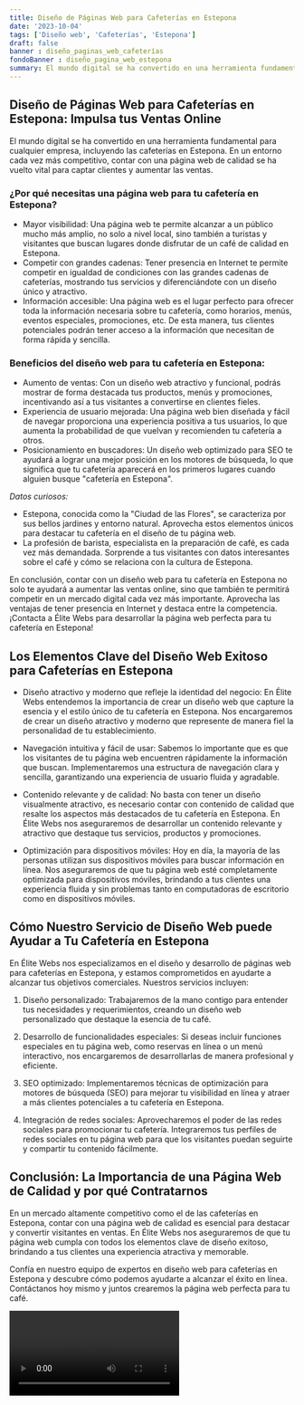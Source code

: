 ```yaml
---
title: Diseño de Páginas Web para Cafeterías en Estepona
date: '2023-10-04'
tags: ['Diseño web', 'Cafeterías', 'Estepona']
draft: false
banner : diseño_paginas_web_cafeterías
fondoBanner : diseño_pagina_web_estepona
summary: El mundo digital se ha convertido en una herramienta fundamental para cualquier empresa, incluyendo las cafeterías en Estepona. En un entorno cada vez más competitivo, contar con una página web de calidad se ha vuelto vital para captar clientes y aumentar las ventas.
---
```


## **Diseño de Páginas Web para Cafeterías en Estepona: Impulsa tus Ventas Online**

El mundo digital se ha convertido en una herramienta fundamental para cualquier empresa, incluyendo las cafeterías en Estepona. En un entorno cada vez más competitivo, contar con una página web de calidad se ha vuelto vital para captar clientes y aumentar las ventas.

### **¿Por qué necesitas una página web para tu cafetería en Estepona?**

- Mayor visibilidad: Una página web te permite alcanzar a un público mucho más amplio, no solo a nivel local, sino también a turistas y visitantes que buscan lugares donde disfrutar de un café de calidad en Estepona.
- Competir con grandes cadenas: Tener presencia en Internet te permite competir en igualdad de condiciones con las grandes cadenas de cafeterías, mostrando tus servicios y diferenciándote con un diseño único y atractivo.
- Información accesible: Una página web es el lugar perfecto para ofrecer toda la información necesaria sobre tu cafetería, como horarios, menús, eventos especiales, promociones, etc. De esta manera, tus clientes potenciales podrán tener acceso a la información que necesitan de forma rápida y sencilla.

### **Beneficios del diseño web para tu cafetería en Estepona:**

- Aumento de ventas: Con un diseño web atractivo y funcional, podrás mostrar de forma destacada tus productos, menús y promociones, incentivando así a tus visitantes a convertirse en clientes fieles.
- Experiencia de usuario mejorada: Una página web bien diseñada y fácil de navegar proporciona una experiencia positiva a tus usuarios, lo que aumenta la probabilidad de que vuelvan y recomienden tu cafetería a otros.
- Posicionamiento en buscadores: Un diseño web optimizado para SEO te ayudará a lograr una mejor posición en los motores de búsqueda, lo que significa que tu cafetería aparecerá en los primeros lugares cuando alguien busque "cafetería en Estepona".

*Datos curiosos:*

- Estepona, conocida como la "Ciudad de las Flores", se caracteriza por sus bellos jardines y entorno natural. Aprovecha estos elementos únicos para destacar tu cafetería en el diseño de tu página web.
- La profesión de barista, especialista en la preparación de café, es cada vez más demandada. Sorprende a tus visitantes con datos interesantes sobre el café y cómo se relaciona con la cultura de Estepona.

En conclusión, contar con un diseño web para tu cafetería en Estepona no solo te ayudará a aumentar las ventas online, sino que también te permitirá competir en un mercado digital cada vez más importante. Aprovecha las ventajas de tener presencia en Internet y destaca entre la competencia. ¡Contacta a Élite Webs para desarrollar la página web perfecta para tu cafetería en Estepona!

<GifSeo />

<Cta />

## Los Elementos Clave del Diseño Web Exitoso para Cafeterías en Estepona

- Diseño atractivo y moderno que refleje la identidad del negocio: En Élite Webs entendemos la importancia de crear un diseño web que capture la esencia y el estilo único de tu cafetería en Estepona. Nos encargaremos de crear un diseño atractivo y moderno que represente de manera fiel la personalidad de tu establecimiento.

- Navegación intuitiva y fácil de usar: Sabemos lo importante que es que los visitantes de tu página web encuentren rápidamente la información que buscan. Implementaremos una estructura de navegación clara y sencilla, garantizando una experiencia de usuario fluida y agradable.

- Contenido relevante y de calidad: No basta con tener un diseño visualmente atractivo, es necesario contar con contenido de calidad que resalte los aspectos más destacados de tu cafetería en Estepona. En Élite Webs nos aseguraremos de desarrollar un contenido relevante y atractivo que destaque tus servicios, productos y promociones.

- Optimización para dispositivos móviles: Hoy en día, la mayoría de las personas utilizan sus dispositivos móviles para buscar información en línea. Nos aseguraremos de que tu página web esté completamente optimizada para dispositivos móviles, brindando a tus clientes una experiencia fluida y sin problemas tanto en computadoras de escritorio como en dispositivos móviles.

## Cómo Nuestro Servicio de Diseño Web puede Ayudar a Tu Cafetería en Estepona

En Élite Webs nos especializamos en el diseño y desarrollo de páginas web para cafeterías en Estepona, y estamos comprometidos en ayudarte a alcanzar tus objetivos comerciales. Nuestros servicios incluyen:

1. Diseño personalizado: Trabajaremos de la mano contigo para entender tus necesidades y requerimientos, creando un diseño web personalizado que destaque la esencia de tu café.

2. Desarrollo de funcionalidades especiales: Si deseas incluir funciones especiales en tu página web, como reservas en línea o un menú interactivo, nos encargaremos de desarrollarlas de manera profesional y eficiente.

3. SEO optimizado: Implementaremos técnicas de optimización para motores de búsqueda (SEO) para mejorar tu visibilidad en línea y atraer a más clientes potenciales a tu cafetería en Estepona.

4. Integración de redes sociales: Aprovecharemos el poder de las redes sociales para promocionar tu cafetería. Integraremos tus perfiles de redes sociales en tu página web para que los visitantes puedan seguirte y compartir tu contenido fácilmente.

## Conclusión: La Importancia de una Página Web de Calidad y por qué Contratarnos

En un mercado altamente competitivo como el de las cafeterías en Estepona, contar con una página web de calidad es esencial para destacar y convertir visitantes en ventas. En Élite Webs nos aseguraremos de que tu página web cumpla con todos los elementos clave de diseño exitoso, brindando a tus clientes una experiencia atractiva y memorable.

Confía en nuestro equipo de expertos en diseño web para cafeterías en Estepona y descubre cómo podemos ayudarte a alcanzar el éxito en línea. Contáctanos hoy mismo y juntos crearemos la página web perfecta para tu café.

<Video />

<CtaBot job='Cafeterías' city='Estepona'/>

<Gmaps query='Estepona+españa+maps' />